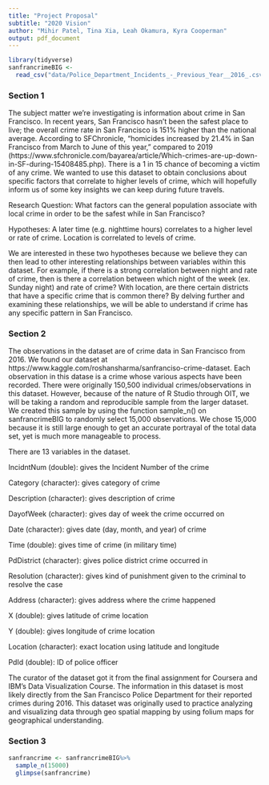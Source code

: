 ```yaml
---
title: "Project Proposal"
subtitle: "2020 Vision"
author: "Mihir Patel, Tina Xia, Leah Okamura, Kyra Cooperman"
output: pdf_document
---
```


```r
library(tidyverse)
sanfrancrimeBIG <- 
  read_csv("data/Police_Department_Incidents_-_Previous_Year__2016_.csv")
```

### Section 1

The subject matter we’re investigating is information about crime in San 
Francisco. In recent years, San Francisco hasn't been the safest place to live; 
the overall crime rate in San Francisco is 151% higher than the national 
average. According to SFChronicle, "homicides increased by 21.4% in San 
Francisco from March to June of this year," compared to 2019 (https://www.sfchronicle.com/bayarea/article/Which-crimes-are-up-down-in-SF-during-15408485.php). 
There is a 1 in 15 chance of becoming a victim of any crime. We wanted to use 
this dataset to obtain conclusions about specific factors that correlate to 
higher levels of crime, which will hopefully inform us of some key insights we 
can keep during future travels.

Research Question: What factors can the general population associate with local 
crime in order to be the safest while in San Francisco?

Hypotheses: A later time (e.g. nighttime hours) correlates to a higher level or 
rate of crime. Location is correlated to levels of crime. 

We are interested in these two hypotheses because we believe they can then lead 
to other interesting relationships between variables within this dataset. For 
example, if there is a strong correlation between night and rate of crime, then 
is there a correlation between which night of the week (ex. Sunday night) and 
rate of crime? With location, are there certain districts that have a specific 
crime that is common there? By delving further and examining these 
relationships, we will be able to understand if crime has any specific pattern 
in San Francisco. 

### Section 2

The observations in the dataset are of crime data in San Francisco from 2016. We
found our dataset at https://www.kaggle.com/roshansharma/sanfranciso-crime-dataset. 
Each observation in this datase is a crime whose various aspects have been 
recorded. There were originally 150,500 individual crimes/observations in this 
dataset. However, because of the nature of R Studio through OIT, we will be
taking a random and reproducible sample from the larger dataset. We created this
sample by using the function sample_n() on sanfrancrimeBIG to randomly select 
15,000 observations. We chose 15,000 because it is still large enough to get an 
accurate portrayal of the total data set, yet is much more manageable to process.


There are 13 variables in the dataset.

IncidntNum (double): gives the Incident Number of the crime

Category (character): gives category of crime

Description (character): gives description of crime

DayofWeek (character): gives day of week the crime occurred on

Date (character): gives date (day, month, and year) of crime

Time (double): gives time of crime (in military time)

PdDistrict (character): gives police district crime occurred in

Resolution (character): gives kind of punishment given to the criminal to 
                        resolve the case

Address (character): gives address where the crime happened

X (double): gives latitude of crime location

Y (double): gives longitude of crime location

Location (character): exact location using latitude and longitude

PdId (double): ID of police officer

The curator of the dataset got it from the final assignment for Coursera and 
IBM's Data Visualization Course. The information in this dataset is most likely
directly from the San Francisco Police Department for their reported crimes 
during 2016. This dataset was originally used to practice analyzing and 
visualizing data through geo spatial mapping by using folium maps for 
geographical understanding. 

### Section 3

```r
sanfrancrime <- sanfrancrimeBIG%>%
  sample_n(15000)
  glimpse(sanfrancrime)
```
